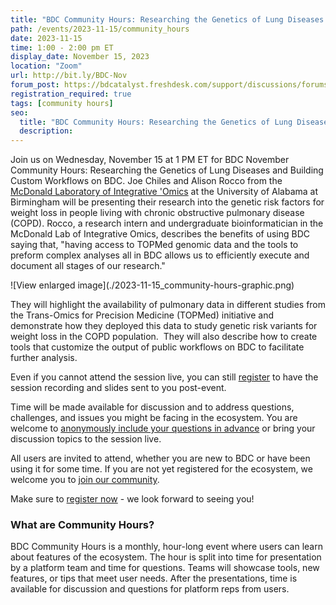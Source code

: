 ```yaml
---
title: "BDC Community Hours: Researching the Genetics of Lung Diseases and Building Custom Workflows on BDC"
path: /events/2023-11-15/community_hours
date: 2023-11-15
time: 1:00 - 2:00 pm ET
display_date: November 15, 2023
location: "Zoom"
url: http://bit.ly/BDC-Nov
forum_post: https://bdcatalyst.freshdesk.com/support/discussions/forums/60000252439
registration_required: true
tags: [community hours]
seo:
  title: "BDC Community Hours: Researching the Genetics of Lung Diseases and Building Custom Workflows on BDC"
  description:
---
```

Join us on Wednesday, November 15 at 1 PM ET for BDC November Community Hours: Researching the Genetics of Lung Diseases and Building Custom Workflows on BDC. Joe Chiles and Alison Rocco from the [McDonald Laboratory of Integrative 'Omics](https://sites.uab.edu/mcdonaldlab/) at the University of Alabama at Birmingham will be presenting their research into the genetic risk factors for weight loss in people living with chronic obstructive pulmonary disease (COPD). Rocco, a research intern and undergraduate bioinformatician in the McDonald Lab of Integrative Omics, describes the benefits of using BDC saying that, "having access to TOPMed genomic data and the tools to preform complex analyses all in BDC allows us to efficiently execute and document all stages of our research."

<div class="blog-image-section twothirds-width-image blog-image-right">
  ![View enlarged image](./2023-11-15_community-hours-graphic.png)
</div>

They will highlight the availability of pulmonary data in different studies from the Trans-Omics for Precision Medicine (TOPMed) initiative and demonstrate how they deployed this data to study genetic risk variants for weight loss in the COPD population.  They will also describe how to create tools that customize the output of public workflows on BDC to facilitate further analysis.

Even if you cannot attend the session live, you can still [register](http://bit.ly/BDC-Nov) to have the session recording and slides sent to you post-event.

Time will be made available for discussion and to address questions, challenges, and issues you might be facing in the ecosystem. You are welcome to [anonymously include your questions in advance](https://forms.gle/iPifJTM5q2eeKa7UA) or bring your discussion topics to the session live.

All users are invited to attend, whether you are new to BDC or have been using it for some time. If you are not yet registered for the ecosystem, we welcome you to [join our community](/join-bdc/).

Make sure to [register now](http://bit.ly/BDC-Nov) - we look forward to seeing you!

### What are Community Hours?

BDC Community Hours is a monthly, hour-long event where users can learn about features of the ecosystem. The hour is split into time for presentation by a platform team and time for questions. Teams will showcase tools, new features, or tips that meet user needs. After the presentations, time is available for discussion and questions for platform reps from users.
